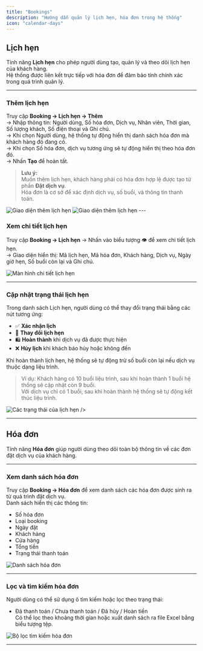 ```yaml
---
title: "Bookings"
description: "Hướng dẫn quản lý lịch hẹn, hóa đơn trong hệ thống"
icon: "calendar-days"
---
```


## **Lịch hẹn**

Tính năng **Lịch hẹn** cho phép người dùng tạo, quản lý và theo dõi lịch hẹn của khách hàng.\
Hệ thống được liên kết trực tiếp với hóa đơn để đảm bảo tính chính xác trong quá trình quản lý.

---

### **Thêm lịch hẹn**

Truy cập **Booking → Lịch hẹn → Thêm**\
→ Nhập thông tin: Người dùng, Số hóa đơn, Dịch vụ, Nhân viên, Thời gian, Số lượng khách, Số điện thoại và Ghi chú.\
→ Khi chọn Người dùng, hệ thống tự động hiển thị danh sách hóa đơn mà khách hàng đó đang có.\
→ Khi chọn Số hóa đơn, dịch vụ tương ứng sẽ tự động hiển thị theo hóa đơn đó.\
→ Nhấn **Tạo** để hoàn tất.

> **Lưu ý:**\
> Muốn thêm lịch hẹn, khách hàng phải có hóa đơn hợp lệ được tạo từ phần **Đặt dịch vụ**.\
> Hóa đơn là cơ sở để xác định dịch vụ, số buổi, và thông tin thanh toán.

<Frame caption="Thêm lịch hẹn">
  <img
    src="https://aimini-upload.sgp1.digitaloceanspaces.com/image707_729d3688bc.png"
    alt="Giao diện thêm lịch hẹn"
    style={{
      borderRadius: "0.5rem",
      width: "100%",
      height: "auto",
      objectFit: "cover",
      objectPosition: "0 -65px" 
    }}
  />
</Frame>
<Frame caption="">
  <img
    src="https://aimini-upload.sgp1.digitaloceanspaces.com/image708_3bf57ae894.png"
    alt="Giao diện thêm lịch hẹn"
    style={{
      borderRadius: "0.5rem",
      width: "100%",
      height: "auto",
      objectFit: "cover",
      objectPosition: "0 -65px" 
    }}
  />
</Frame>
---

### **Xem chi tiết lịch hẹn**

Truy cập **Booking → Lịch hẹn** → Nhấn vào biểu tượng 👁 để xem chi tiết lịch hẹn.\
→ Giao diện hiển thị: Mã lịch hẹn, Mã hóa đơn, Khách hàng, Dịch vụ, Ngày giờ hẹn, Số buổi còn lại và Ghi chú.

<Frame caption="Chi tiết lịch hẹn">
  <img
    src="https://aimini-upload.sgp1.digitaloceanspaces.com/image709_817188d3f4.png"
    alt="Màn hình chi tiết lịch hẹn"
    style={{
      borderRadius: "0.5rem",
      width: "100%",
      height: "auto",
      objectFit: "cover",
      objectPosition: "0 -65px" 
    }}
  />
</Frame>

---

### **Cập nhật trạng thái lịch hẹn**

Trong danh sách Lịch hẹn, người dùng có thể thay đổi trạng thái bằng các nút tương ứng:

- ✅ **Xác nhận lịch**
- 🔁 **Thay đổi lịch hẹn**
- 🛍 **Hoàn thành** khi dịch vụ đã được thực hiện
- ❌ **Hủy lịch** khi khách báo hủy hoặc không đến

Khi hoàn thành lịch hẹn, hệ thống sẽ tự động trừ số buổi còn lại nếu dịch vụ thuộc dạng liệu trình.

> Ví dụ: Khách hàng có 10 buổi liệu trình, sau khi hoàn thành 1 buổi hệ thống sẽ cập nhật còn 9 buổi.\
> Với dịch vụ chỉ có 1 buổi, sau khi hoàn thành hệ thống sẽ tự động kết thúc liệu trình.

<Frame caption="Trạng thái lịch hẹn">
  <img
    src="https://aimini-upload.sgp1.digitaloceanspaces.com/image710_146a3b096a.png"
    alt="Các trạng thái của lịch hẹn"
    style={{
      borderRadius: "0.5rem",
      width: "100%",
      height: "auto",
      objectFit: "cover",
      objectPosition: "0 -65px" 
    }}
  />
  />
</Frame>

---

## **Hóa đơn**

Tính năng **Hóa đơn** giúp người dùng theo dõi toàn bộ thông tin về các đơn đặt dịch vụ của khách hàng.

---

### **Xem danh sách hóa đơn**

Truy cập **Booking → Hóa đơn** để xem danh sách các hóa đơn được sinh ra từ quá trình đặt dịch vụ.\
Danh sách hiển thị các thông tin:

- Số hóa đơn
- Loại booking
- Ngày đặt
- Khách hàng
- Cửa hàng
- Tổng tiền
- Trạng thái thanh toán

<Frame caption="Danh sách hóa đơn">
  <img
    src="https://aimini-upload.sgp1.digitaloceanspaces.com/image711_2ace300b20.png"
    alt="Danh sách hóa đơn"
    style={{
      borderRadius: "0.5rem",
      width: "100%",
      height: "auto",
      objectFit: "cover",
      objectPosition: "0 -65px" 
    }}
  />
</Frame>

---

### **Lọc và tìm kiếm hóa đơn**

Người dùng có thể sử dụng ô tìm kiếm hoặc lọc theo trạng thái:

- Đã thanh toán / Chưa thanh toán / Đã hủy / Hoàn tiền\
  Có thể lọc theo khoảng thời gian hoặc xuất danh sách ra file Excel bằng biểu tượng tệp.

<Frame caption="Bộ lọc và tìm kiếm hóa đơn">
  <img
    src="https://aimini-upload.sgp1.digitaloceanspaces.com/image712_b308e4bad8.png"
    alt="Bộ lọc tìm kiếm hóa đơn"
    style={{
      borderRadius: "0.5rem",
      width: "100%",
      height: "auto",
      objectFit: "cover",
      objectPosition: "0 -65px" 
    }}
  />
</Frame>

---

